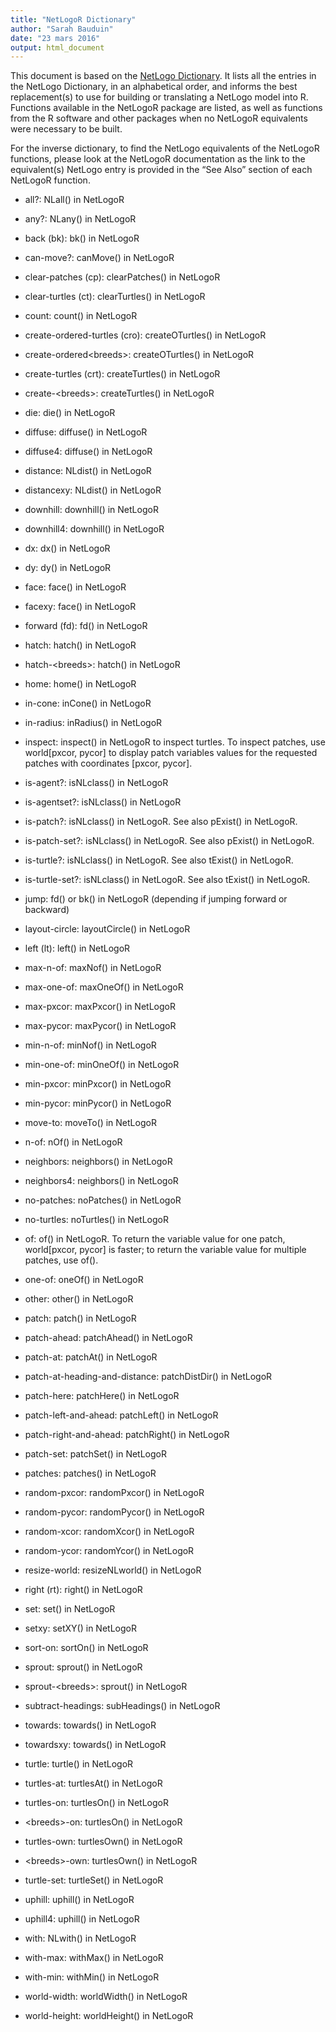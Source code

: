 ```yaml
---
title: "NetLogoR Dictionary"
author: "Sarah Bauduin"
date: "23 mars 2016"
output: html_document
---
```


This document is based on the [NetLogo Dictionary](https://ccl.northwestern.edu/netlogo/docs/dictionary.html). It lists all the entries in the NetLogo Dictionary, in an alphabetical order, and informs the best replacement(s) to use for building or translating a NetLogo model into R. Functions available in the NetLogoR package are listed, as well as functions from the R software and other packages when no NetLogoR equivalents were necessary to be built.

For the inverse dictionary, to find the NetLogo equivalents of the NetLogoR functions, please look at the NetLogoR documentation as the link to the equivalent(s) NetLogo entry is provided in the "See Also" section of each NetLogoR function.




* all?: NLall() in NetLogoR

* any?: NLany() in NetLogoR

* back (bk): bk() in NetLogoR

* can-move?: canMove() in NetLogoR

* clear-patches (cp): clearPatches() in NetLogoR

* clear-turtles (ct): clearTurtles() in NetLogoR

* count: count() in NetLogoR

* create-ordered-turtles (cro): createOTurtles() in NetLogoR
* create-ordered\<breeds>: createOTurtles() in NetLogoR

* create-turtles (crt): createTurtles() in NetLogoR
* create-\<breeds>: createTurtles() in NetLogoR

* die: die() in NetLogoR

* diffuse: diffuse() in NetLogoR

* diffuse4: diffuse() in NetLogoR

* distance: NLdist() in NetLogoR

* distancexy: NLdist() in NetLogoR

* downhill: downhill() in NetLogoR
* downhill4: downhill() in NetLogoR

* dx: dx() in NetLogoR
* dy: dy() in NetLogoR

* face: face() in NetLogoR

* facexy: face() in NetLogoR

* forward (fd): fd() in NetLogoR

* hatch: hatch() in NetLogoR
* hatch-\<breeds>: hatch() in NetLogoR

* home: home() in NetLogoR

* in-cone: inCone() in NetLogoR

* in-radius: inRadius() in NetLogoR

* inspect: inspect() in NetLogoR to inspect turtles. To inspect patches, use world[pxcor, pycor] to display patch variables values for the requested patches with coordinates [pxcor, pycor].

* is-agent?: isNLclass() in NetLogoR
* is-agentset?: isNLclass() in NetLogoR
* is-patch?: isNLclass() in NetLogoR. See also pExist() in NetLogoR.
* is-patch-set?: isNLclass() in NetLogoR. See also pExist() in NetLogoR.
* is-turtle?: isNLclass() in NetLogoR. See also tExist() in NetLogoR.
* is-turtle-set?: isNLclass() in NetLogoR. See also tExist() in NetLogoR.

* jump: fd() or bk() in NetLogoR (depending if jumping forward or backward)

* layout-circle: layoutCircle() in NetLogoR

* left (lt): left() in NetLogoR

* max-n-of: maxNof() in NetLogoR

* max-one-of: maxOneOf() in NetLogoR

* max-pxcor: maxPxcor() in NetLogoR
* max-pycor: maxPycor() in NetLogoR

* min-n-of: minNof() in NetLogoR

* min-one-of: minOneOf() in NetLogoR

* min-pxcor: minPxcor() in NetLogoR
* min-pycor: minPycor() in NetLogoR

* move-to: moveTo() in NetLogoR

* n-of: nOf() in NetLogoR

* neighbors: neighbors() in NetLogoR
* neighbors4: neighbors() in NetLogoR

* no-patches: noPatches() in NetLogoR

* no-turtles: noTurtles() in NetLogoR

* of: of() in NetLogoR. To return the variable value for one patch, world[pxcor, pycor] is faster; to return the variable value for multiple patches, use of().

* one-of: oneOf() in NetLogoR

* other: other() in NetLogoR

* patch: patch() in NetLogoR

* patch-ahead: patchAhead() in NetLogoR

* patch-at: patchAt() in NetLogoR

* patch-at-heading-and-distance: patchDistDir() in NetLogoR

* patch-here: patchHere() in NetLogoR

* patch-left-and-ahead: patchLeft() in NetLogoR
* patch-right-and-ahead: patchRight() in NetLogoR

* patch-set: patchSet() in NetLogoR

* patches: patches() in NetLogoR

* random-pxcor: randomPxcor() in NetLogoR
* random-pycor: randomPycor() in NetLogoR

* random-xcor: randomXcor() in NetLogoR
* random-ycor: randomYcor() in NetLogoR

* resize-world: resizeNLworld() in NetLogoR

* right (rt): right() in NetLogoR

* set: set() in NetLogoR

* setxy: setXY() in NetLogoR

* sort-on: sortOn() in NetLogoR

* sprout: sprout() in NetLogoR
* sprout-\<breeds>: sprout() in NetLogoR

* subtract-headings: subHeadings() in NetLogoR

* towards: towards() in NetLogoR

* towardsxy: towards() in NetLogoR

* turtle: turtle() in NetLogoR

* turtles-at: turtlesAt() in NetLogoR

* turtles-on: turtlesOn() in NetLogoR
* \<breeds>-on: turtlesOn() in NetLogoR

* turtles-own: turtlesOwn() in NetLogoR
* \<breeds>-own: turtlesOwn() in NetLogoR

* turtle-set: turtleSet() in NetLogoR

* uphill: uphill() in NetLogoR
* uphill4: uphill() in NetLogoR

* with: NLwith() in NetLogoR

* with-max: withMax() in NetLogoR

* with-min: withMin() in NetLogoR

* world-width: worldWidth() in NetLogoR
* world-height: worldHeight() in NetLogoR
